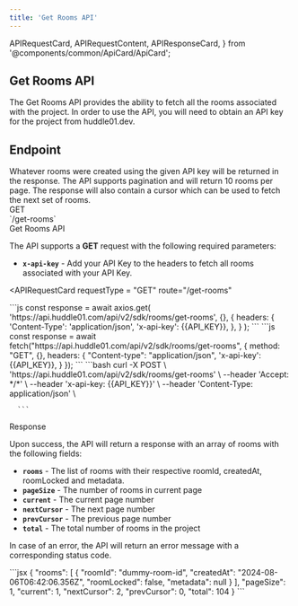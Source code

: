 ```yaml
---
title: 'Get Rooms API'
---
```


  APIRequestCard,
  APIRequestContent,
  APIResponseCard,
} from '@components/common/ApiCard/ApiCard';

## **Get Rooms API**

The Get Rooms API provides the ability to fetch all the rooms associated with the project.
In order to use the API, you will need to obtain an API key for the project from huddle01.dev.

## **Endpoint**
<div className="flex justify-between w-full lg:flex-row flex-col">
  <HighLight className="my-3 w-full">
    <RequestStrip
      method={'GET'}
      url={'https://api.huddle01.com/api/v2/sdk'}
      endpoint={'/rooms/get-rooms'}
    />
  </HighLight>
</div>


<Paragraph className="mt-5">
Whatever rooms were created using the given API key will be returned in the response. The API supports pagination and will return 10 rooms per page. The response will also contain a cursor which can be used to fetch the next set of rooms.
</Paragraph>

<div className="grid md:grid-cols-2 gap-4 grid-cols-1 mt-10  md:h-[24.5rem]">
<div>
<div className="flex items-center gap-4">
<Pill >GET</Pill>
<div className="text-sm font-normal text-slate-50">`/get-rooms`</div>

</div>

<div className="mt-7 font-mono text-2xl font-bold text-[#f1f5f9]">
  Get Rooms API
</div>

The API supports a **GET** request with the following required parameters:

- **`x-api-key`** - Add your API Key to the headers to fetch all rooms associated with your API Key.


</div>

<APIRequestCard
    requestType = "GET"
    route="/get-rooms"
    
  >

  <APIRequestContent value="axios">
      ```js
      const response = await axios.get(
        'https://api.huddle01.com/api/v2/sdk/rooms/get-rooms',
        {},
        {
          headers: {
            'Content-Type': 'application/json',
            'x-api-key': {{API_KEY}},
          },
        }
    );
      ```
  </APIRequestContent>

    
  <APIRequestContent value="fetch">
    ```js
    const response = await fetch("https://api.huddle01.com/api/v2/sdk/rooms/get-rooms", {
      method: "GET",
      {},
      headers: {
        "Content-type": "application/json",
        'x-api-key': {{API_KEY}},
      }
    });
    ```
  </APIRequestContent>

  <APIRequestContent value="cUrl">
      ```bash
curl -X POST \
  'https://api.huddle01.com/api/v2/sdk/rooms/get-rooms' \
  --header 'Accept: */*' \
  --header 'x-api-key: {{API_KEY}}' \
  --header 'Content-Type: application/json' \
  
      ```
  </APIRequestContent>
  </APIRequestCard>

</div>

<div className="grid md:grid-cols-2 gap-4 grid-cols-1 mt-10">
<div className="text-start ">

<div className="font-mono text-2xl font-bold text-[#f1f5f9]">Response</div>

Upon success, the API will return a response with an array of rooms with the following fields:

- **`rooms`** - The list of rooms with their respective roomId, createdAt, roomLocked and metadata.
- **`pageSize`** - The number of rooms in current page
- **`current`** - The current page number
- **`nextCursor`** - The next page number
- **`prevCursor`** - The previous page number
- **`total`** - The total number of rooms in the project 

In case of an error, the API will return an error message with a corresponding status code.

</div>

<APIResponseCard>
  <APIRequestContent value="Success">
    ```jsx
    {
      "rooms": [
          {
              "roomId": "dummy-room-id",
              "createdAt": "2024-08-06T06:42:06.356Z",
              "roomLocked": false,
              "metadata": null
          }
      ],
      "pageSize": 1,
      "current": 1,
      "nextCursor": 2,
      "prevCursor": 0,
      "total": 104
    }
 ```
  </APIRequestContent>
</APIResponseCard>

</div>

